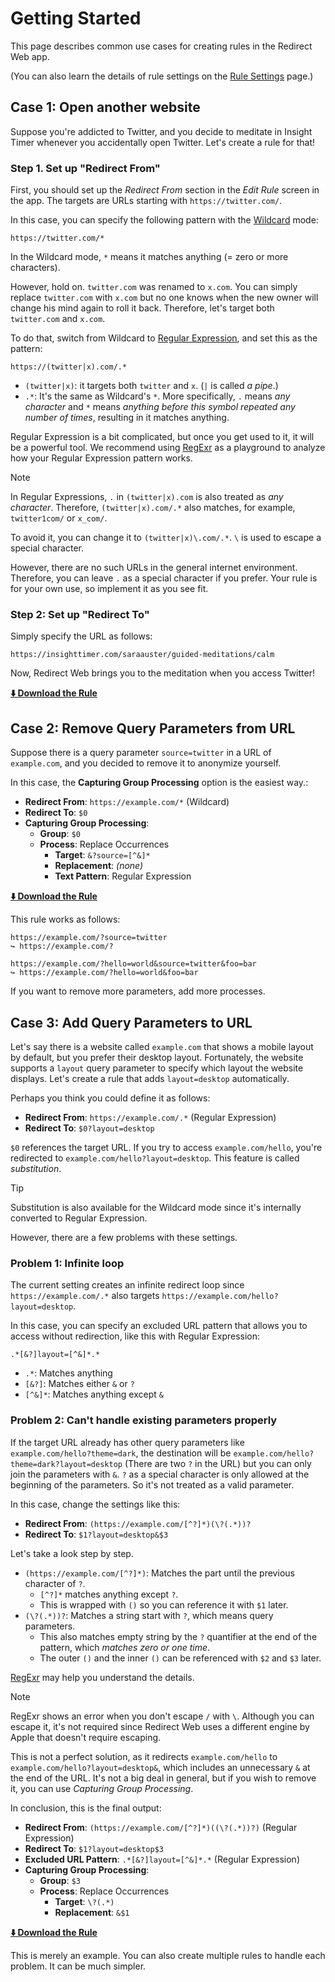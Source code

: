 # Getting Started

This page describes common use cases for creating rules in the Redirect Web app.

(You can also learn the details of rule settings on the [Rule Settings](./rule-settings) page.)

## Case 1: Open another website

Suppose you're addicted to Twitter, and you decide to meditate in Insight Timer whenever you accidentally open Twitter. Let's create a rule for that!

### Step 1. Set up "Redirect From"

First, you should set up the *Redirect From* section in the *Edit Rule* screen in the app. The targets are URLs starting with `https://twitter.com/`.

In this case, you can specify the following pattern with the [Wildcard](rule-settings#url-pattern-wildcard) mode:

```
https://twitter.com/*
```

In the Wildcard mode, `*` means it matches anything (= zero or more characters).

However, hold on. `twitter.com` was renamed to `x.com`. You can simply replace `twitter.com` with `x.com` but no one knows when the new owner will change his mind again to roll it back. Therefore, let's target both `twitter.com` and `x.com`.

To do that, switch from Wildcard to [Regular Expression](rule-settings#url-pattern-regular-expression), and set this as the pattern:

```
https://(twitter|x).com/.*
```

* `(twitter|x)`: it targets both `twitter` and `x`. (`|` is called *a pipe*.)
* `.*`: It's the same as Wildcard's `*`. More specifically, `.` means *any character* and `*` means *anything before this symbol repeated any number of times*, resulting in it matches anything.

Regular Expression is a bit complicated, but once you get used to it, it will be a powerful tool. We recommend using [RegExr](https://regexr.com) as a playground to analyze how your Regular Expression pattern works.

> [!NOTE]
> In Regular Expressions, `.` in `(twitter|x).com` is also treated as *any character*. Therefore, `(twitter|x).com/.*` also matches, for example, `twitter1com/` or `x_com/`.
> 
> To avoid it, you can change it to `(twitter|x)\.com/.*`. `\` is used to escape a special character.
>
> However, there are no such URLs in the general internet environment. Therefore, you can leave `.` as a special character if you prefer. Your rule is for your own use, so implement it as you see fit.

### Step 2: Set up "Redirect To"

Simply specify the URL as follows:

```
https://insighttimer.com/saraauster/guided-meditations/calm
```

Now, Redirect Web brings you to the meditation when you access Twitter!

**[⬇️ Download the Rule](/rules/reduce-twitter-addiction.redirectweb)**

## Case 2: Remove Query Parameters from URL

Suppose there is a query parameter `source=twitter` in a URL of `example.com`, and you decided to remove it to anonymize yourself.

In this case, the **Capturing Group Processing** option is the easiest way.:

* **Redirect From**: `https://example.com/*` (Wildcard)
* **Redirect To**: `$0`
* **Capturing Group Processing**:
    * **Group**: `$0`
    * **Process**: Replace Occurrences
        * **Target**: `&?source=[^&]*`
        * **Replacement**: *(none)*
        * **Text Pattern**: Regular Expression

**[⬇️ Download the Rule](/rules/remove-parameters.redirectweb)**

This rule works as follows:

```
https://example.com/?source=twitter
↪ https://example.com/?

https://example.com/?hello=world&source=twitter&foo=bar
↪ https://example.com/?hello=world&foo=bar
```

If you want to remove more parameters, add more processes.

## Case 3: Add Query Parameters to URL

Let's say there is a website called `example.com` that shows a mobile layout by default, but you prefer their desktop layout. Fortunately, the website supports a `layout` query parameter to specify which layout the website displays. Let's create a rule that adds `layout=desktop` automatically.

Perhaps you think you could define it as follows:

* **Redirect From**: `https://example.com/.*` (Regular Expression)
* **Redirect To**: `$0?layout=desktop`

`$0` references the target URL. If you try to access `example.com/hello`, you're redirected to `example.com/hello?layout=desktop`. This feature is called *substitution*.

> [!TIP]
> Substitution is also available for the Wildcard mode since it's internally converted to Regular Expression.

However, there are a few problems with these settings.

### Problem 1: Infinite loop

The current setting creates an infinite redirect loop since `https://example.com/.*` also targets `https://example.com/hello?layout=desktop`.

In this case, you can specify an excluded URL pattern that allows you to access without redirection, like this with Regular Expression:

```
.*[&?]layout=[^&]*.*
```

* `.*`: Matches anything
* `[&?]`: Matches either `&` or `?`
* `[^&]*`: Matches anything except `&`

### Problem 2: Can't handle existing parameters properly

If the target URL already has other query parameters like `example.com/hello?theme=dark`, the destination will be `example.com/hello?theme=dark?layout=desktop` (There are two `?` in the URL) but you can only join the parameters with `&`. `?` as a special character is only allowed at the beginning of the parameters. So it's not treated as a valid parameter.

In this case, change the settings like this:

* **Redirect From**: `(https://example.com/[^?]*)(\?(.*))?`
* **Redirect To**: `$1?layout=desktop&$3`

Let's take a look step by step.

* `(https://example.com/[^?]*)`: Matches the part until the previous character of `?`.
    * `[^?]*` matches anything except `?`.
    * This is wrapped with `()` so you can reference it with `$1` later.
* `(\?(.*))?`: Matches a string start with `?`, which means query parameters.
    * This also matches empty string by the `?` quantifier at the end of the pattern, which *matches zero or one time*.
    * The outer `()` and the inner `()` can be referenced with `$2` and `$3` later.

[RegExr](https://regexr.com) may help you understand the details.

> [!NOTE]
> RegExr shows an error when you don't escape `/` with `\`. Although you can escape it, it's not required since Redirect Web uses a different engine by Apple that doesn't require escaping.

This is not a perfect solution, as it redirects `example.com/hello` to `example.com/hello?layout=desktop&`, which includes an unnecessary `&` at the end of the URL. It's not a big deal in general, but if you wish to remove it, you can use *Capturing Group Processing*.

In conclusion, this is the final output:

* **Redirect From**: `(https://example.com/[^?]*)((\?(.*))?)` (Regular Expression)
* **Redirect To**: `$1?layout=desktop$3`
* **Excluded URL Pattern**: `.*[&?]layout=[^&]*.*` (Regular Expression)
* **Capturing Group Processing**:
    * **Group**: `$3`
    * **Process**: Replace Occurrences
        * **Target**: `\?(.*)`
        * **Replacement**: `&$1`

**[⬇️ Download the Rule](/rules/add-parameters.redirectweb)**

This is merely an example. You can also create multiple rules to handle each problem. It can be much simpler.

